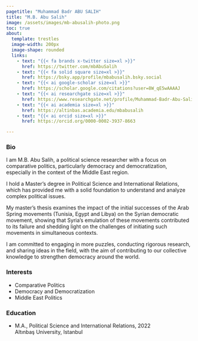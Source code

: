 ```yaml
---
pagetitle: "Muhammad Badr ABU SALIH"
title: "M.B. Abu Salih"
image: /assets/images/mb-abusalih-photo.png
toc: true
about:
  template: trestles
  image-width: 200px
  image-shape: rounded
  links:
    - text: "{{< fa brands x-twitter size=xl >}}"
      href: https://twitter.com/mbAbuSalih
    - text: "{{< fa solid square size=xl >}}"
      href: https://bsky.app/profile/mbabusalih.bsky.social
    - text: "{{< ai google-scholar size=xl >}}"
      href: https://scholar.google.com/citations?user=8W_qE5wAAAAJ
    - text: "{{< ai researchgate size=xl >}}"
      href: https://www.researchgate.net/profile/Muhammad-Badr-Abu-Salih
    - text: "{{< ai academia size=xl >}}"
      href: https://altinbas.academia.edu/mbabusalih
    - text: "{{< ai orcid size=xl >}}"
      href: https://orcid.org/0000-0002-3937-8663

---
```

### Bio
I am M.B. Abu Salih, a political science researcher with a focus on comparative politics, particularly democracy and democratization, especially in the context of the Middle East region.

I hold a Master's degree in Political Science and International Relations, which has provided me with a solid foundation to understand and analyze complex political issues.

My master's thesis examines the impact of the initial successes of the Arab Spring movements (Tunisia, Egypt and Libya) on the Syrian democratic movement, showing that Syria's emulation of these movements contributed to its failure and shedding light on the challenges of initiating such movements in simultaneous contexts.

I am committed to engaging in more puzzles, conducting rigorous research, and sharing ideas in the field, with the aim of contributing to our collective knowledge to strengthen democracy around the world.


### Interests

- Comparative Politics
- Democracy and Democratization
- Middle East Politics


### Education

<ul class="fa-ul" style="--fa-li-width: 2em;">
 <li><span class="fa-li"><i class="fa-solid fa-graduation-cap"></i></span>M.A., Political Science and International Relations, 2022 <br/>Altınbaş University, Istanbul</li>
</ul>


















